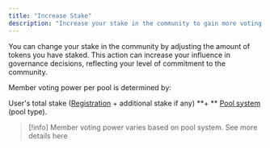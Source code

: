 ```yaml
---
title: "Increase Stake"
description: "Increase your stake in the community to gain more voting power. (optional)"
---
```


You can change your stake in the community by adjusting the amount of tokens  you have staked. This action can increase your influence in governance decisions, reflecting your level of commitment to the community.

Member voting power per pool is determined by:

User's total stake ([Registration](/start-here/join-a-community) + additional stake if any)  **+ ** [Pool system](/coordination-hierarchy/images-and-media) (pool type).

> [!info]
> Member voting power varies based on pool system. See more details here

